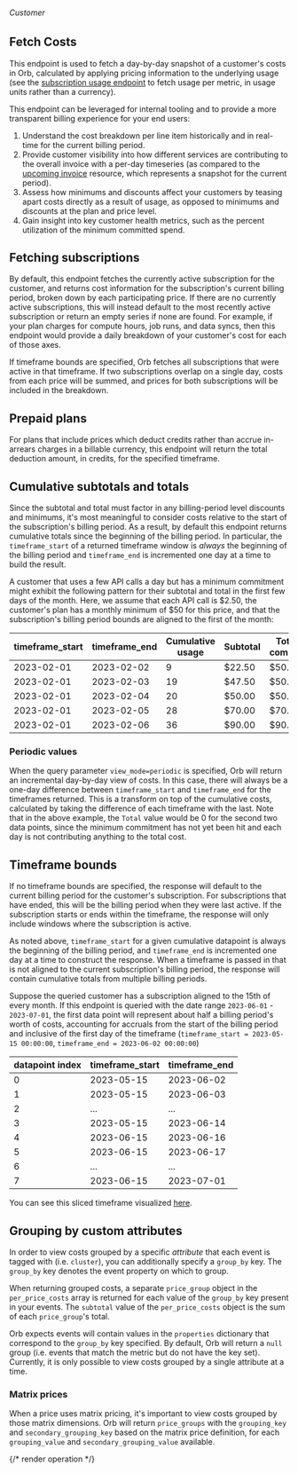 ###### *Customer*

## Fetch Costs

This endpoint is used to fetch a day-by-day snapshot of a customer's costs in Orb, calculated by applying pricing
information to the underlying usage (see the [subscription usage endpoint](fetch-subscription-usage.api.mdx) to
fetch usage per metric, in usage units rather than a currency).

This endpoint can be leveraged for internal tooling and to provide a more transparent billing experience for your
end users:

1. Understand the cost breakdown per line item historically and in real-time for the current billing period.
2. Provide customer visibility into how different services are contributing to the overall invoice with a per-day
  timeseries (as compared to the [upcoming invoice](fetch-upcoming-invoice) resource, which represents a snapshot
  for the current period).
3. Assess how minimums and discounts affect your customers by teasing apart costs directly as a result of usage,
  as opposed to minimums and discounts at the plan and price level.
4. Gain insight into key customer health metrics, such as the percent utilization of the minimum committed spend.

## Fetching subscriptions
By default, this endpoint fetches the currently active subscription for the customer, and returns cost information
for the subscription's current billing period, broken down by each participating price. If there are no currently
active subscriptions, this will instead default to the most recently active subscription or return an empty series
if none are found. For example, if your plan charges for compute hours, job runs, and data syncs, then this endpoint
would provide a daily breakdown of your customer's cost for each of those axes.

If timeframe bounds are specified, Orb fetches all subscriptions that were active in that timeframe. If two
subscriptions overlap on a single day, costs from each price will be summed, and prices for both subscriptions will
be included in the breakdown.

## Prepaid plans
For plans that include prices which deduct credits rather than accrue in-arrears charges in a billable currency,
this endpoint will return the total deduction amount, in credits, for the specified timeframe.

## Cumulative subtotals and totals
Since the subtotal and total must factor in any billing-period level discounts and minimums, it's most meaningful
to consider costs relative to the start of the subscription's billing period. As a result, by default this endpoint
returns cumulative totals since the beginning of the billing period. In particular, the `timeframe_start` of a
returned timeframe window is *always* the beginning of the billing period and `timeframe_end` is incremented one day
at a time to build the result.

A customer that uses a few API calls a day but has a minimum commitment might exhibit the following pattern for
their subtotal and total in the first few days of the month. Here, we assume that each API call is $2.50, the
customer's plan has a monthly minimum of $50 for this price, and that the subscription's billing period bounds are
aligned to the first of the month:

| timeframe_start | timeframe_end | Cumulative usage | Subtotal | Total (incl. commitment)  |
| -----------| ----------- | ----------- | ----------- |----------- |
| 2023-02-01 | 2023-02-02 | 9 | $22.50 | $50.00 |
| 2023-02-01 | 2023-02-03 | 19 | $47.50 | $50.00 |
| 2023-02-01 | 2023-02-04 | 20 | $50.00 | $50.00 |
| 2023-02-01 | 2023-02-05 | 28 | $70.00 | $70.00 |
| 2023-02-01 | 2023-02-06 | 36 | $90.00 | $90.00 |

### Periodic values
When the query parameter `view_mode=periodic` is specified, Orb will return an incremental day-by-day view of costs.
In this case, there will always be a one-day difference between `timeframe_start` and `timeframe_end` for the
timeframes returned. This is a transform on top of the cumulative costs, calculated by taking the difference of each
timeframe with the last. Note that in the above example, the `Total` value would be 0 for the second two data
points, since the minimum commitment has not yet been hit and each day is not contributing anything to the total
cost.

## Timeframe bounds
If no timeframe bounds are specified, the response will default to the current billing period for the customer's
subscription. For subscriptions that have ended, this will be the billing period when they were last active. If the
subscription starts or ends within the timeframe, the response will only include windows where the subscription is
active.

As noted above, `timeframe_start` for a given cumulative datapoint is always the beginning of the billing period,
and `timeframe_end` is incremented one day at a time to construct the response. When a timeframe is passed in that
is not aligned to the current subscription's billing period, the response will contain cumulative totals from
multiple billing periods.

Suppose the queried customer has a subscription aligned to the 15th of every month. If this endpoint is queried with
the date range `2023-06-01` - `2023-07-01`, the first data point will represent about half a billing period's worth
of costs, accounting for accruals from the start of the billing period and inclusive of the first day of the
timeframe (`timeframe_start = 2023-05-15 00:00:00`, `timeframe_end = 2023-06-02 00:00:00`)

| datapoint index | timeframe_start | timeframe_end |
| ----------- | -----------| ----------- |
| 0 | 2023-05-15 | 2023-06-02 |
| 1 | 2023-05-15 | 2023-06-03 |
| 2 | ... | ... |
| 3 | 2023-05-15 | 2023-06-14 |
| 4 | 2023-06-15 | 2023-06-16 |
| 5 | 2023-06-15 | 2023-06-17 |
| 6 | ... | ... |
| 7 | 2023-06-15 | 2023-07-01 |

You can see this sliced timeframe visualized [here](https://i.imgur.com/TXhYgme.png).

## Grouping by custom attributes
In order to view costs grouped by a specific _attribute_ that each event is tagged with (i.e. `cluster`), you can
additionally specify a `group_by` key. The `group_by` key denotes the event property on which to group.

When returning grouped costs, a separate `price_group` object in the `per_price_costs` array is returned for each
value of the `group_by` key present in your events. The `subtotal` value of the `per_price_costs` object is the sum
of each `price_group`'s total.

Orb expects events will contain values in the `properties` dictionary that correspond to the `group_by` key
specified. By default, Orb will return a `null` group (i.e. events that match the metric but do not have the key
set). Currently, it is only possible to view costs grouped by a single attribute at a time.

### Matrix prices
When a price uses matrix pricing, it's important to view costs grouped by those matrix dimensions. Orb will return
`price_groups` with the `grouping_key` and `secondary_grouping_key` based on the matrix price definition, for each
`grouping_value` and `secondary_grouping_value` available.

{/* render operation */}
